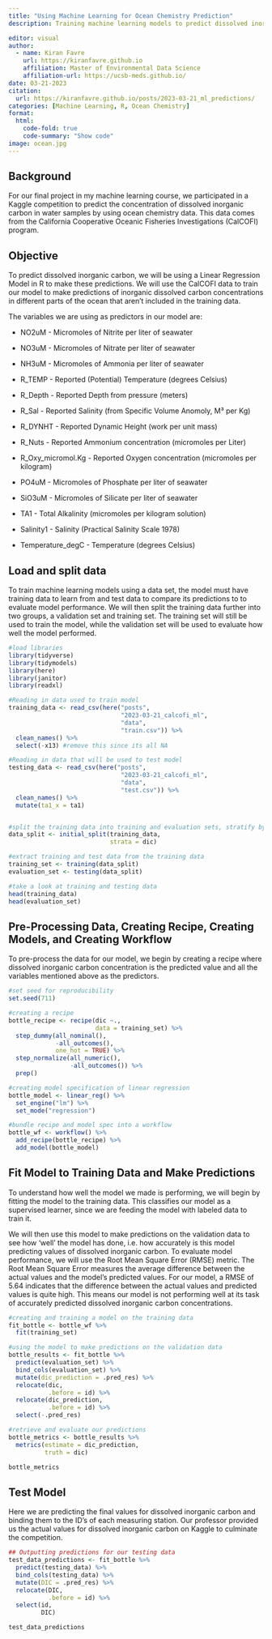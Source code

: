 ```yaml
---
title: "Using Machine Learning for Ocean Chemistry Prediction"
description: Training machine learning models to predict dissolved inorganic carbon in water samples.

editor: visual
author:
  - name: Kiran Favre
    url: https://kiranfavre.github.io
    affiliation: Master of Environmental Data Science
    affiliation-url: https://ucsb-meds.github.io/
date: 03-21-2023
citation: 
  url: https://kiranfavre.github.io/posts/2023-03-21_ml_predictions/ 
categories: [Machine Learning, R, Ocean Chemistry]
format:
  html:
    code-fold: true
    code-summary: "Show code"
image: ocean.jpg
---
```


## Background

For our final project in my machine learning course, we participated in a Kaggle competition to predict the concentration of dissolved inorganic carbon in water samples by using ocean chemistry data. This data comes from the California Cooperative Oceanic Fisheries Investigations (CalCOFI) program.

## Objective

To predict dissolved inorganic carbon, we will be using a Linear Regression Model in R to make these predictions. We will use the CalCOFI data to train our model to make predictions of inorganic dissolved carbon concentrations in different parts of the ocean that aren't included in the training data.

The variables we are using as predictors in our model are:

-   NO2uM - Micromoles of Nitrite per liter of seawater

-   NO3uM - Micromoles of Nitrate per liter of seawater

-   NH3uM - Micromoles of Ammonia per liter of seawater

-   R_TEMP - Reported (Potential) Temperature (degrees Celsius)

-   R_Depth - Reported Depth from pressure (meters)

-   R_Sal - Reported Salinity (from Specific Volume Anomoly, M³ per Kg)

-   R_DYNHT - Reported Dynamic Height (work per unit mass)

-   R_Nuts - Reported Ammonium concentration (micromoles per Liter)

-   R_Oxy_micromol.Kg - Reported Oxygen concentration (micromoles per kilogram)

-   PO4uM - Micromoles of Phosphate per liter of seawater

-   SiO3uM - Micromoles of Silicate per liter of seawater

-   TA1 - Total Alkalinity (micromoles per kilogram solution)

-   Salinity1 - Salinity (Practical Salinity Scale 1978)

-   Temperature_degC - Temperature (degrees Celsius)

## Load and split data

To train machine learning models using a data set, the model must have training data to learn from and test data to compare its predictions to to evaluate model performance. We will then split the training data further into two groups, a validation set and training set. The training set will still be used to train the model, while the validation set will be used to evaluate how well the model performed.

```r
#load libraries 
library(tidyverse)
library(tidymodels)
library(here)
library(janitor)
library(readxl)
```

```r
#Reading in data used to train model
training_data <- read_csv(here("posts",
                               "2023-03-21_calcofi_ml",
                               "data",
                               "train.csv")) %>%
  clean_names() %>%
  select(-x13) #remove this since its all NA

#Reading in data that will be used to test model
testing_data <- read_csv(here("posts",
                               "2023-03-21_calcofi_ml",
                               "data",
                               "test.csv")) %>%
  clean_names() %>% 
  mutate(ta1_x = ta1)


#split the training data into training and evaluation sets, stratify by dissolved inorganic carbon concentration
data_split <- initial_split(training_data,
                            strata = dic)

#extract training and test data from the training data
training_set <- training(data_split)
evaluation_set <- testing(data_split)

#take a look at training and testing data 
head(training_data)
head(evaluation_set)
```

## Pre-Processing Data, Creating Recipe, Creating Models, and Creating Workflow

To pre-process the data for our model, we begin by creating a recipe where dissolved inorganic carbon concentration is the predicted value and all the variables mentioned above as the predictors.

```r
#set seed for reproducibility
set.seed(711)

#creating a recipe
bottle_recipe <- recipe(dic ~.,
                        data = training_set) %>% 
  step_dummy(all_nominal(),
             -all_outcomes(),
             one_hot = TRUE) %>% 
  step_normalize(all_numeric(),
                 -all_outcomes()) %>% 
  prep()

#creating model specification of linear regression
bottle_model <- linear_reg() %>% 
  set_engine("lm") %>% 
  set_mode("regression")

#bundle recipe and model spec into a workflow
bottle_wf <- workflow() %>% 
  add_recipe(bottle_recipe) %>% 
  add_model(bottle_model)
```

## Fit Model to Training Data and Make Predictions

To understand how well the model we made is performing, we will begin by fitting the model to the training data. This classifies our model as a supervised learner, since we are feeding the model with labeled data to train it.

We will then use this model to make predictions on the validation data to see how 'well' the model has done, i.e. how accurately is this model predicting values of dissolved inorganic carbon. To evaluate model performance, we will use the Root Mean Square Error (RMSE) metric. The Root Mean Square Error measures the average difference between the actual values and the model's predicted values. For our model, a RMSE of 5.64 indicates that the difference between the actual values and predicted values is quite high. This means our model is not performing well at its task of accurately predicted dissolved inorganic carbon concentrations.

```r
#creating and training a model on the training data
fit_bottle <- bottle_wf %>%
  fit(training_set)

#using the model to make predictions on the validation data   
bottle_results <- fit_bottle %>% 
  predict(evaluation_set) %>%
  bind_cols(evaluation_set) %>% 
  mutate(dic_prediction = .pred_res) %>% 
  relocate(dic,
           .before = id) %>% 
  relocate(dic_prediction,
           .before = id) %>% 
  select(-.pred_res)

#retrieve and evaluate our predictions
bottle_metrics <- bottle_results %>%
  metrics(estimate = dic_prediction,
          truth = dic)

bottle_metrics
```

## Test Model

Here we are predicting the final values for dissolved inorganic carbon and binding them to the ID's of each measuring station. Our professor provided us the actual values for dissolved inorganic carbon on Kaggle to culminate the competition.

```r
## Outputting predictions for our testing data
test_data_predictions <- fit_bottle %>% 
  predict(testing_data) %>%
  bind_cols(testing_data) %>% 
  mutate(DIC = .pred_res) %>% 
  relocate(DIC,
           .before = id) %>% 
  select(id,
         DIC)

test_data_predictions
```
